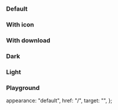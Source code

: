 
<Meta of={IcLinkStories} />

<Description markdown={readme} />

### Default

<Canvas>
  <Story of={IcLinkStories.Default} />
</Canvas>

### With icon

<Canvas>
  <Story of={IcLinkStories.WithIcon} />
</Canvas>

### With download

<Canvas>
  <Story of={IcLinkStories.DownloadLink} />
</Canvas>

### Dark

<Canvas>
  <Story of={IcLinkStories.Dark} />
</Canvas>

### Light

<Canvas>
  <Story of={IcLinkStories.Light} />
</Canvas>

### Playground

  appearance: "default",
  href: "/",
  target: "",
};

<Canvas>
  <Story of={IcLinkStories.Playground} />
</Canvas>

